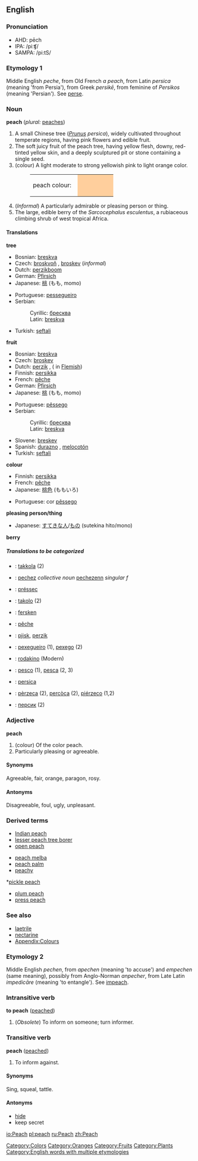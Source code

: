 {{Wikipedia}}
==English==

===Pronunciation===
*AHD: pēch
*IPA: /piːʧ/
*SAMPA: /pi:tS/

===Etymology 1===
Middle English ''peche'', from Old French ''a peach'', from Latin ''persica'' (meaning 'from Persia'), from Greek ''persikē'', from feminine of ''Persikos'' (meaning 'Persian'). See [[perse]].

===Noun===
'''peach''' (''plural:'' [[peaches]])

#A small Chinese tree (''[[Prunus]] persica''), widely cultivated throughout temperate regions, having pink flowers and edible fruit.
#The soft juicy fruit of the peach tree, having yellow flesh, downy, red-tinted yellow skin, and a deeply sculptured pit or stone containing a single seed.
#(colour) A light moderate to strong yellowish pink to light orange color.
#:<table><tr><td>peach colour: &nbsp;</td> <td bgcolor="#FFCF9D" width="80">&nbsp; </td></tr></table>
#(''Informal'') A particularly admirable or pleasing person or thing.
#The large, edible berry of the ''Sarcocephalus esculentus'', a rubiaceous climbing shrub of west tropical Africa.

====Translations====
'''tree'''
{{top}}
*Bosnian: [[breskva#Bosnian|breskva]] {{f}}
*Czech: [[broskvoň]] {{f}}, [[broskev]] {{f}} (''informal'')
*Dutch: [[perzikboom]] {{m}}
*German: [[Pfirsich]] {{m}}
*Japanese: [[桃]] (もも, momo) 
{{mid}}
*Portuguese: [[pessegueiro]] {{m}}
*Serbian:
*:Cyrillic: [[бресква#Serbian|бресква]] {{f}}
*:Latin: [[breskva#Serbian|breskva]] {{f}}
*Turkish: [[şeftali]]
{{bottom}}

'''fruit'''
{{top}}
*Bosnian: [[breskva#Bosnian|breskva]] {{f}}
*Czech: [[broskev]] {{f}}
*Dutch: [[perzik]] {{m}}, ({{f}} in [[Flemish]])
*Finnish: [[persikka]]
*French: [[pêche]] {{f}}
*German: [[Pfirsich]] {{m}}
*Japanese: [[桃]] (もも, momo) 
{{mid}}
*Portuguese: [[pêssego]] {{m}}
*Serbian:
*:Cyrillic: [[бресква#Serbian|бресква]] {{f}}
*:Latin: [[breskva#Serbian|breskva]] {{f}}
*Slovene: [[breskev]] {{f}}
*Spanish: [[durazno]] {{m}}, [[melocotón]] {{m}}
*Turkish: [[şeftali]]
{{bottom}}

'''colour'''
{{top}}
*Finnish: [[persikka]]
*French: [[pêche]] {{f}}
*Japanese:  [[桃色]] (ももいろ)
{{mid}}
*Portuguese: cor [[pêssego]] {{f}}
{{bottom}}

'''pleasing person/thing'''
{{top}}
*Japanese: [[すてき]]な[[人]]/[[もの]] (sutekina hito/mono) 
{{mid}}
{{bottom}}

'''berry'''
{{top}}
{{mid}}
{{bottom}}

=====Translations to be categorized=====
{{checktrans}}
<!--Remove this section once all of the translations below have been moved into the tables above.-->

*{{ttbc|Alabama}}: [[takkola]] (2)
*{{ttbc|Breton}}: [[pechez]] ''collective noun'' [[pechezenn]] ''singular f''
*{{ttbc|Catalan}}: [[préssec]] {{m}}
*{{ttbc|Chickasaw}}: [[takolo]] (2)
*{{ttbc|Danish}}: [[fersken]]
*{{ttbc|French}}: [[pêche]] {{f}}
*{{ttbc|Frisian}}: [[pjisk]], [[perzik]]
*{{ttbc|Galician}}: [[pexegueiro]] {{m}} (1), [[pexego]] {{m}} (2)
*{{ttbc|Greek}}: [[rodakino]] (Modern)
*{{ttbc|Italian}}: [[pesco]] {{m}} (1), [[pesca]] {{f}} (2, 3)
*{{ttbc|Latin}}: [[persica]]
*{{ttbc|Neapolitan}}: [[pèrzeca]] (2), [[percòca]] (2), [[piérzeco]] (1,2)
*{{ttbc|Russian}}: [[персик]] {{m}} (2)

===Adjective===
'''peach'''

#(colour) Of the color peach.
#Particularly pleasing or agreeable.

====Synonyms====
Agreeable, fair, orange, paragon, rosy.

====Antonyms====
Disagreeable, foul, ugly, unpleasant.

===Derived terms===
{{top3}}
*[[Indian peach]]
*[[lesser peach tree borer]]
*[[open peach]]
{{mid3}}
*[[peach melba]]
*[[peach palm]]
*[[peachy]]
{{mid3}}*[[pickle peach]]
*[[plum peach]]
*[[press peach]]
{{bottom}}
===See also===
*[[laetrile]]
*[[nectarine]]
*[[Wiktionary_Appendix:Colours|Appendix:Colours]]

[[Category:Colors]]
[[Category:Oranges]]
[[Category:Fruits]]
[[Category:Plants]]

===Etymology 2===

Middle English ''pechen'', from ''apechen'' (meaning 'to accuse') and ''empechen'' (same meaning), possibly from Anglo-Norman ''anpecher'', from Late Latin ''impedicāre'' (meaning 'to entangle'). See [[impeach]].

===Intransitive verb===
'''to peach''' ([[peached]])

#(''Obsolete'') To inform on someone; turn informer.

===Transitive verb===
'''peach''' ([[peached]])

#<!-- is this obsolete, too??? -->To inform against.

====Synonyms====
Sing, squeal, tattle.

====Antonyms====
*[[hide]]
*keep secret


[[Category:English words with multiple etymologies]]

[[io:Peach]]
[[pl:peach]]
[[ru:Peach]]
[[zh:Peach]]